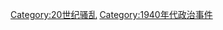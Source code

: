 {{Chronology category template/DECADE|1940|騷亂}}

[[Category:20世纪骚乱|Category:20世纪骚乱]]
[[Category:1940年代政治事件|Category:1940年代政治事件]]